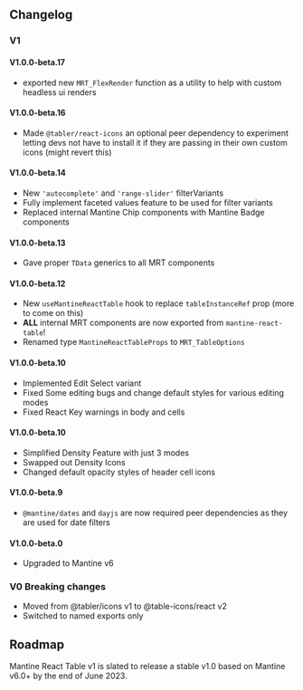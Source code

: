 
<Head>
  <title>Changelog and Roadmap - Mantine React Table Docs</title>
  <meta
    name="description"
    content="Mantine React Table Changelog and Roadmap for future development"
  />
</Head>

## Changelog

### V1

#### V1.0.0-beta.17

- exported new `MRT_FlexRender` function as a utility to help with custom headless ui renders

#### V1.0.0-beta.16

- Made `@tabler/react-icons` an optional peer dependency to experiment letting devs not have to install it if they are passing in their own custom icons (might revert this)

#### V1.0.0-beta.14

- New `'autocomplete'` and `'range-slider'` filterVariants
- Fully implement faceted values feature to be used for filter variants
- Replaced internal Mantine Chip components with Mantine Badge components

#### V1.0.0-beta.13

- Gave proper `TData` generics to all MRT components

#### V1.0.0-beta.12

- New `useMantineReactTable` hook to replace `tableInstanceRef` prop (more to come on this)
- **ALL** internal MRT components are now exported from `mantine-react-table`!
- Renamed type `MantineReactTableProps` to `MRT_TableOptions`

#### V1.0.0-beta.10

- Implemented Edit Select variant
- Fixed Some editing bugs and change default styles for various editing modes
- Fixed React Key warnings in body and cells

#### V1.0.0-beta.10

- Simplified Density Feature with just 3 modes
- Swapped out Density Icons
- Changed default opacity styles of header cell icons

#### V1.0.0-beta.9

- `@mantine/dates` and `dayjs` are now required peer dependencies as they are used for date filters

#### V1.0.0-beta.0

- Upgraded to Mantine v6

### V0 Breaking changes

- Moved from @tabler/icons v1 to @table-icons/react v2
- Switched to named exports only

## Roadmap

Mantine React Table v1 is slated to release a stable v1.0 based on Mantine v6.0+ by the end of June 2023.
